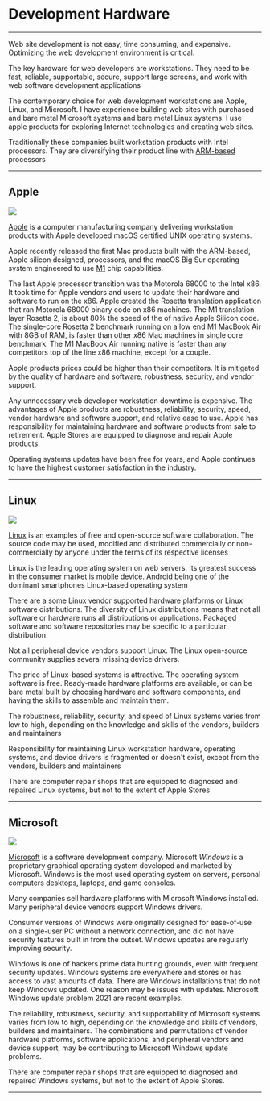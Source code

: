 

# Development Hardware

***

Web site development is not easy, time consuming, and expensive. Optimizing the web development environment is critical.

The key hardware for web developers are workstations. They need to be fast, reliable, supportable, secure, support large screens, and work with web software development applications

The contemporary choice for web development workstations are Apple, Linux, and Microsoft.  I have experience building web sites with purchased and bare metal Microsoft systems and bare metal Linux systems. I use apple products for exploring Internet technologies and creating web sites.
 
Traditionally these companies built workstation products with Intel processors. They are diversifying their product line with [ARM-based](https://en.wikipedia.org/wiki/ARM_architecture) processors

***

## Apple

<Image 
    src="/applelogo.png"
    height={100}
    width={100}
/>

[Apple](https://www.apple.com) is a computer manufacturing company delivering workstation  products with  Apple developed macOS certified UNIX operating  systems.

Apple recently released the first Mac products built with the ARM-based, Apple silicon designed,  processors, and the macOS Big Sur operating system engineered to use   [M1](https://en.wikipedia.org/wiki/Apple_M1) chip capabilities. 

The last Apple processor transition was the Motorola 68000 to the Intel x86. It took time for Apple vendors and users to update their hardware and software to run on the x86. Apple created the Rosetta translation application that ran Motorola 68000 binary code on x86 machines.  The M1 translation layer Rosetta 2, is about 80% the speed of the of native Apple Silicon code. The single-core Rosetta 2 benchmark running on a low end M1 MacBook Air with 8GB of RAM,  is faster than  other x86 Mac machines in single core benchmark. The M1 MacBook Air running native is faster than any competitors top of the line x86 machine, except for a couple.

Apple products prices could be higher than their competitors. It is mitigated by the quality of hardware and software, robustness, security, and vendor support. 

Any unnecessary web developer workstation downtime is expensive. The advantages of Apple products are robustness, reliability, security, speed, vendor hardware and software support, and relative ease to use. Apple has responsibility for maintaining hardware and software products from sale to retirement.  Apple Stores  are equipped to  diagnose and repair Apple products. 

Operating systems updates have been free for years, and Apple  continues to have the highest customer satisfaction in the industry. 

***

## Linux

<Image 
    src="/linuxlogo.png"
    height={100}
    width={100}
/>

[Linux](https://www.linux.org/)  is an examples of free and open-source software collaboration. The source code may be used, modified and distributed commercially or non-commercially by anyone under the terms of its respective licenses

Linux is the leading operating system on web servers. Its greatest success in the consumer market is mobile device. Android being one of the dominant smartphones Linux-based operating system

There are a some Linux vendor  supported hardware platforms or Linux software distributions. The diversity of Linux distributions means that not all software or hardware runs all distributions or applications. Packaged software and software repositories may be specific to a particular distribution

Not all peripheral device vendors support Linux. The Linux open-source community supplies several missing device drivers.

The price of Linux-based systems is attractive. The operating system software is free. Ready-made hardware platforms are available, or can be bare metal built by choosing hardware and software components, and having the skills to assemble and maintain them.

The robustness, reliability, security, and speed of Linux systems varies from low to high, depending on the knowledge and skills of the vendors, builders and maintainers

Responsibility for maintaining Linux workstation hardware, operating systems, and device drivers  is fragmented or doesn't exist, except  from the vendors, builders and maintainers

There are computer repair shops that  are equipped to diagnosed and repaired Linux systems, but not to the extent of Apple Stores

***

## Microsoft

<Image 
    src="/microsoftlogo.png"
    height={100}
    width={100}
/>

[Microsoft](https://www.microsoft.com/en-us/) is a software development company. Microsoft *Windows*  is a proprietary graphical operating system developed and marketed by Microsoft. Windows is the most used operating system  on servers, personal computers desktops, laptops,  and game consoles.

Many  companies sell  hardware platforms with   Microsoft Windows  installed. Many peripheral device vendors  support Windows drivers.

Consumer versions of Windows were originally designed for ease-of-use on a single-user PC without a network connection, and did not have security features built in from the outset. Windows updates are regularly improving security.

Windows is one of hackers prime  data hunting grounds, even with frequent security updates. Windows systems are everywhere and stores or has  access to vast amounts of data. There are Windows installations that  do not keep Windows updated. One reason may be  issues with updates. Microsoft Windows update problem 2021 are  recent examples.

The reliability, robustness,  security, and supportability of Microsoft systems varies from low to high, depending on the knowledge and skills of vendors, builders and maintainers. The combinations and permutations of vendor hardware platforms, software applications, and peripheral vendors and device support, may be contributing to Microsoft Windows update problems.

There are computer repair shops that  are equipped to diagnosed and repaired Windows systems, but not to the extent of Apple Stores.

***

